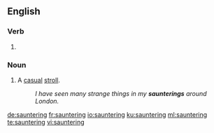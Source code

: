 ==English==

===Verb===
{{head|en|present participle}}

# {{present participle of|saunter|lang=en|nocat=1}}

===Noun===
{{en-noun}}

# A [[casual]] [[stroll]].
#: ''I have seen many strange things in my '''saunterings''' around London.''

[[de:sauntering]]
[[fr:sauntering]]
[[io:sauntering]]
[[ku:sauntering]]
[[ml:sauntering]]
[[te:sauntering]]
[[vi:sauntering]]